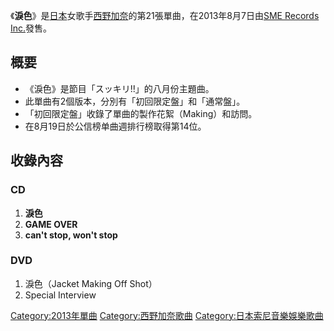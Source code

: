 {{unreferenced|time=2013-09-07T06:41:31+00:00}}
{{Infobox Single
| Name        = 淚色
| Cover       =
| Artist      = [[西野加奈|西野加奈]]
| Album       = 《[[Love_Collection_～pink～|Love Collection ～pink～]]》<br/>《[[Love_Collection_～mint～|Love Collection ～mint～]]》
| A-side      = 淚色
| B-side      = GAME OVER<br/>can't stop, won't stop
| Released    = 2013年8月7日
| Recorded    = 
| Genre       = [[J-POP|J-POP]]
| Length      = 
| Label       = [[SME_Records_Inc.|SME Records Inc.]]
| Producer    = 
| Reviews     = 
| Chart position = *週間最高順位第14名（[[Oricon|Oricon]]）
| Certification = 
| Last single  = [[Believe_(西野加奈單曲)|Believe]]<br />（2013年）
| This single  = '''淚色'''<br />（2013年）
| Next single  = [[再見_(西野加奈單曲)|再見]]<br />（2013年）
}}

《'''淚色'''》是[[日本|日本]]女歌手[[西野加奈|西野加奈]]的第21張單曲，在2013年8月7日由[[SME_Records_Inc.|SME Records Inc.]]發售。

== 概要 ==
* 《淚色》是節目「スッキリ!!」的八月份主題曲。
* 此單曲有2個版本，分別有「初回限定盤」和「通常盤」。
* 「初回限定盤」收錄了單曲的製作花絮（Making）和訪問。
* 在8月19日於公信榜单曲週排行榜取得第14位。

== 收錄內容 ==
===CD===
# '''淚色'''<br/>
# '''GAME OVER'''<br/>
# '''can't stop, won't stop'''<br/>

===DVD===
# 淚色（Jacket Making Off Shot）
# Special Interview

{{西野加奈}}

{{Single-stub}}

{{DEFAULTSORT:Namidairo}}
[[Category:2013年單曲|Category:2013年單曲]]
[[Category:西野加奈歌曲|Category:西野加奈歌曲]]
[[Category:日本索尼音樂娛樂歌曲|Category:日本索尼音樂娛樂歌曲]]